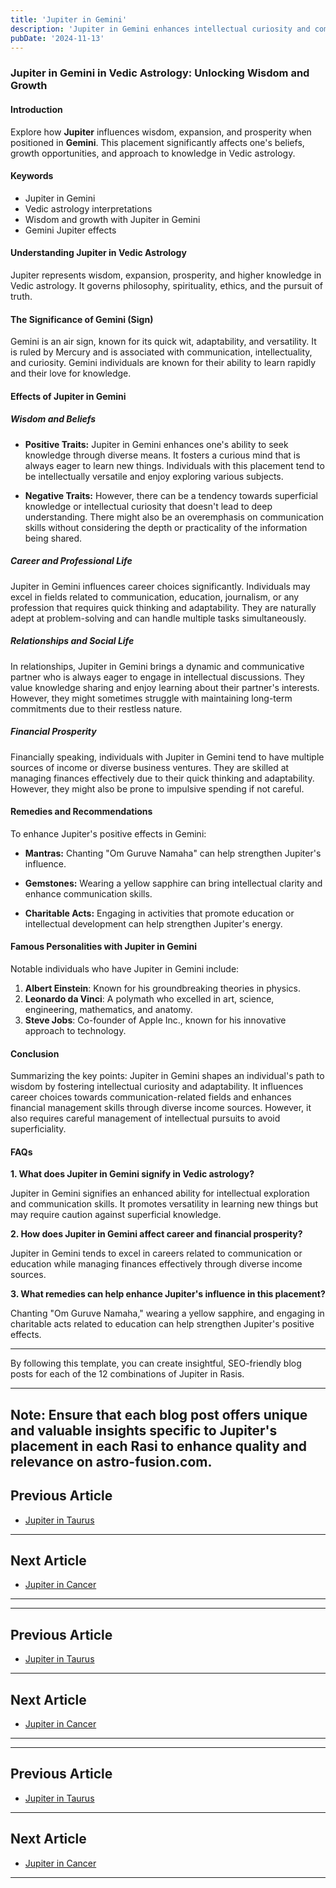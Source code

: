 ```yaml
---
title: 'Jupiter in Gemini'
description: 'Jupiter in Gemini enhances intellectual curiosity and communication. Individuals are versatile, sociable, and enjoy learning and sharing knowledge across various subjects, in Vedic Astrology.'
pubDate: '2024-11-13'
---
```


### Jupiter in Gemini in Vedic Astrology: Unlocking Wisdom and Growth

#### Introduction

Explore how **Jupiter** influences wisdom, expansion, and prosperity when positioned in **Gemini**. This placement significantly affects one's beliefs, growth opportunities, and approach to knowledge in Vedic astrology.

#### Keywords

- Jupiter in Gemini
- Vedic astrology interpretations
- Wisdom and growth with Jupiter in Gemini
- Gemini Jupiter effects

#### Understanding Jupiter in Vedic Astrology

Jupiter represents wisdom, expansion, prosperity, and higher knowledge in Vedic astrology. It governs philosophy, spirituality, ethics, and the pursuit of truth.

#### The Significance of Gemini (Sign)

Gemini is an air sign, known for its quick wit, adaptability, and versatility. It is ruled by Mercury and is associated with communication, intellectuality, and curiosity. Gemini individuals are known for their ability to learn rapidly and their love for knowledge.

#### Effects of Jupiter in Gemini

##### Wisdom and Beliefs

- **Positive Traits:** Jupiter in Gemini enhances one's ability to seek knowledge through diverse means. It fosters a curious mind that is always eager to learn new things. Individuals with this placement tend to be intellectually versatile and enjoy exploring various subjects.
  
- **Negative Traits:** However, there can be a tendency towards superficial knowledge or intellectual curiosity that doesn't lead to deep understanding. There might also be an overemphasis on communication skills without considering the depth or practicality of the information being shared.

##### Career and Professional Life

Jupiter in Gemini influences career choices significantly. Individuals may excel in fields related to communication, education, journalism, or any profession that requires quick thinking and adaptability. They are naturally adept at problem-solving and can handle multiple tasks simultaneously.

##### Relationships and Social Life

In relationships, Jupiter in Gemini brings a dynamic and communicative partner who is always eager to engage in intellectual discussions. They value knowledge sharing and enjoy learning about their partner's interests. However, they might sometimes struggle with maintaining long-term commitments due to their restless nature.

##### Financial Prosperity

Financially speaking, individuals with Jupiter in Gemini tend to have multiple sources of income or diverse business ventures. They are skilled at managing finances effectively due to their quick thinking and adaptability. However, they might also be prone to impulsive spending if not careful.

#### Remedies and Recommendations

To enhance Jupiter's positive effects in Gemini:

- **Mantras:** Chanting "Om Guruve Namaha" can help strengthen Jupiter's influence.
  
- **Gemstones:** Wearing a yellow sapphire can bring intellectual clarity and enhance communication skills.
  
- **Charitable Acts:** Engaging in activities that promote education or intellectual development can help strengthen Jupiter's energy.

#### Famous Personalities with Jupiter in Gemini

Notable individuals who have Jupiter in Gemini include:

1. **Albert Einstein**: Known for his groundbreaking theories in physics.
2. **Leonardo da Vinci**: A polymath who excelled in art, science, engineering, mathematics, and anatomy.
3. **Steve Jobs**: Co-founder of Apple Inc., known for his innovative approach to technology.

#### Conclusion

Summarizing the key points:
Jupiter in Gemini shapes an individual's path to wisdom by fostering intellectual curiosity and adaptability. It influences career choices towards communication-related fields and enhances financial management skills through diverse income sources. However, it also requires careful management of intellectual pursuits to avoid superficiality.

#### FAQs

**1. What does Jupiter in Gemini signify in Vedic astrology?**

Jupiter in Gemini signifies an enhanced ability for intellectual exploration and communication skills. It promotes versatility in learning new things but may require caution against superficial knowledge.

**2. How does Jupiter in Gemini affect career and financial prosperity?**

Jupiter in Gemini tends to excel in careers related to communication or education while managing finances effectively through diverse income sources.

**3. What remedies can help enhance Jupiter's influence in this placement?**

Chanting "Om Guruve Namaha," wearing a yellow sapphire, and engaging in charitable acts related to education can help strengthen Jupiter's positive effects.

---

By following this template, you can create insightful, SEO-friendly blog posts for each of the 12 combinations of Jupiter in Rasis.

---

Note: Ensure that each blog post offers unique and valuable insights specific to Jupiter's placement in each Rasi to enhance quality and relevance on astro-fusion.com.
---

## Previous Article
- [Jupiter in Taurus](/blogs-md/0805_Jupiter_in_Rashi/080502_Jupiter_in_Taurus.mdx)

---

## Next Article
- [Jupiter in Cancer](/blogs-md/0805_Jupiter_in_Rashi/080504_Jupiter_in_Cancer.mdx)

---
---

## Previous Article
- [Jupiter in Taurus](080502_Jupiter_in_Taurus.mdx)

---

## Next Article
- [Jupiter in Cancer](080504_Jupiter_in_Cancer.mdx)

---
---

## Previous Article
- [Jupiter in Taurus](080502_Jupiter_in_Taurus.mdx)

---

## Next Article
- [Jupiter in Cancer](080504_Jupiter_in_Cancer.mdx)

---
